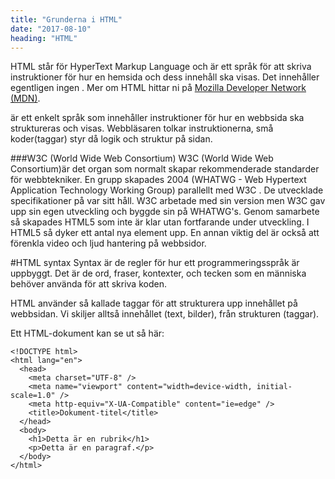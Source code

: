 ```yaml
---
title: "Grunderna i HTML"
date: "2017-08-10"
heading: "HTML"
---
```


HTML står för HyperText Markup Language och är ett språk för att skriva instruktioner för hur en hemsida och dess innehåll ska visas. Det innehåller egentligen ingen . Mer om HTML hittar ni på [Mozilla Developer Network (MDN)](https://developer.mozilla.org/sv-SE/docs/Web/HTML).

är ett enkelt språk som innehåller instruktioner för hur en webbsida ska struktureras och visas. Webbläsaren tolkar instruktionerna, små koder(taggar) styr då logik och struktur på sidan.

###W3C (World Wide Web Consortium)
W3C (World Wide Web Consortium)är det organ som normalt skapar rekommenderade standarder för webbtekniker. En grupp skapades 2004 (WHATWG - Web Hypertext Application Technology Working Group) parallellt med W3C . De utvecklade specifikationer på var sitt håll. W3C arbetade med sin version men W3C gav upp sin egen utveckling och byggde sin på WHATWG's. Genom samarbete så skapades HTML5 som inte är klar utan fortfarande under utveckling.
I HTML5 så dyker ett antal nya element upp. En annan viktig del är också att förenkla video och ljud hantering på webbsidor.

#HTML syntax
Syntax är de regler för hur ett programmeringsspråk är uppbyggt. Det är de ord, fraser, kontexter, och tecken som en människa behöver använda för att skriva koden.

HTML använder så kallade taggar för att strukturera upp innehållet på webbsidan. Vi skiljer alltså innehållet (text, bilder), från strukturen (taggar).

Ett HTML-dokument kan se ut så här:

```html{numberLines: true}
<!DOCTYPE html>
<html lang="en">
  <head>
    <meta charset="UTF-8" />
    <meta name="viewport" content="width=device-width, initial-scale=1.0" />
    <meta http-equiv="X-UA-Compatible" content="ie=edge" />
    <title>Dokument-titel</title>
  </head>
  <body>
    <h1>Detta är en rubrik</h1>
    <p>Detta är en paragraf.</p>
  </body>
</html>
```
